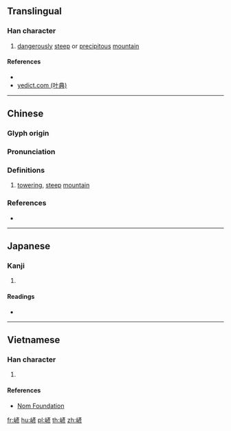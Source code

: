 {{character info/new}}
{{character info/new|0x2f87c}}
{{also|嵼}}

==Translingual==

===Han character===
{{Han char|rn=46|rad=山|as=09|sn=12|four=20722|canj=UYHH,UYKH|ids=⿰山彦(GV),⿰山彥(HTJK)}}

# [[dangerously]] [[steep]] or [[precipitous]] [[mountain]]

====References====
* {{Han ref|kx=0316.050|dkj=08268|dj=0616.320|hdz=10788.160|uh=5D43|ud=23875|bh=D8DA|bd=55514}}
* [http://yedict.com/htm/5D/5D43.htm yedict.com (叶典)]

----

==Chinese==
{{zh-forms}}

===Glyph origin===
{{Han etym}}

===Pronunciation===
{{zh-pron
|m=yǎn,yàn
|c=jin6,jin5
|mc=y
|oc=y
|ma=
|cat=
}}

===Definitions===
{{zh-hanzi}}

# [[towering]], [[steep]] [[mountain]] {{gloss|same as [[嵼]]}} <!-- Not a variant character -->

===References===
* {{R:yue:mfccd}}

----

==Japanese==

===Kanji===
{{ja-kanji|grade=|rs=山09}}

# {{defn|lang=ja|sort=山09}}

====Readings====
* {{ja-readings|on=[[げん]] (gen), [[がん]] (gan)|kun=[[けはしい]] (kehashii), [[けはしいさま]] (kehashiisama)}}

----

==Vietnamese==

===Han character===
{{vi-readings|rs=山09|hanviet=nghến}}

# {{defn|lang=vi|sort=山09}}

====References====
* [http://nomfoundation.org/common/nom_details.php?codepoint=5d43 Nom Foundation]

[[fr:嵃]]
[[hu:嵃]]
[[pl:嵃]]
[[th:嵃]]
[[zh:嵃]]